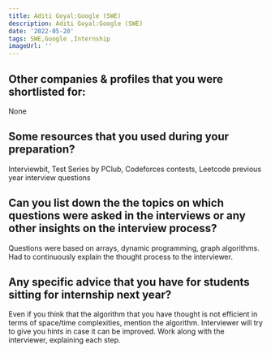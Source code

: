 ```yaml
---
title: Aditi Goyal:Google (SWE)
description: Aditi Goyal:Google (SWE)
date: '2022-05-20'
tags: SWE,Google ,Internship
imageUrl: ''
---
```


## Other companies & profiles that you were shortlisted for:
None

## Some resources that you used during your preparation?
Interviewbit, Test Series by PClub, Codeforces contests, Leetcode previous year interview questions

## Can you list down the the topics on which questions were asked in the interviews or any other insights on the interview process?
Questions were based on arrays, dynamic programming, graph algorithms. Had to continuously explain the thought process to the interviewer.
## Any specific advice that you have for students sitting for internship next year?
Even if you think that the algorithm that you have thought is not efficient in terms of space/time complexities, mention the algorithm. Interviewer will try to give you hints in case it can be improved. Work along with the interviewer, explaining each step.


